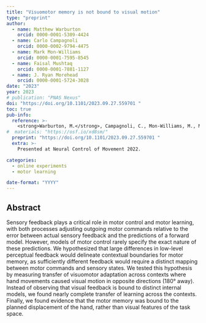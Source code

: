 ```yaml
---
title: "Visuomotor memory is not bound to visual motion"
type: "preprint"
author: 
  - name: Matthew Warburton
    orcid: 0000-0001-5309-4424
  - name: Carlo Campagnoli
    orcid: 0000-0002-9794-4475 
  - name: Mark Mon-Williams
    orcid: 0000-0001-7595-8545
  - name: Faisal Mushtaq
    orcid: 0000-0001-7881-1127
  - name: J. Ryan Morehead
    orcid: 0000-0001-5724-3028 
date: "2023"
year: 2023
# publication: "PNAS Nexus"
doi: "https://doi.org/10.1101/2023.09.27.559701 "
toc: true
pub-info:
  reference: >-
    <strong>Warburton, M.</strong>, Campagnoli, C., Mon-Williams, M., Mushtaq, F. & Morehead, J. R. (2023). Visuomotor memory is not bound to visual motion. <em>bioRxiv</em>.
#  materials: "https://osf.io/xd8sm/"
  preprint: "https://doi.org/10.1101/2023.09.27.559701 "
  extra: >-
    Presented at Neural Control of Movement 2022.

categories:
  - online experiments
  - motor learning

date-format: "YYYY"
---
```


## Abstract

Sensory feedback plays a critical role in motor control and motor learning, with both processes adjusting outgoing motor commands relative to the error between actual sensory feedback and the predictions of a forward model. However, models of motor control rarely specify the exact nature of these predictions. We hypothesized that large differences in low-level perceptual feedback would delineate contextual boundaries for motor memory, as sufficiently different feedback would require a distinct mapping between motor commands and sensory states. We tested this hypothesis by measuring transfer of visuomotor adaptation across contexts where hand movements caused visual motion in opposite directions (180° away). Instead of observing that visual feedback is bound to distinct internal models, we found nearly complete transfer of learning across the contexts. Finally, we found evidence that the motor memory was bound to the planned displacement of the hand, rather than visual features of the task space.